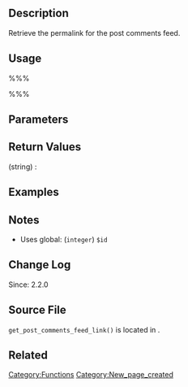 {{Languages|
{{en|Function Reference/get_post_comments_feed_link}}
{{it|Riferimento funzioni/get_post_comments_feed_link}}
{{ja|関数リファレンス/get_post_comments_feed_link}}
}}

== Description ==
Retrieve the permalink for the post comments feed. 

== Usage ==
%%%<?php get_post_comments_feed_link( $post_id, $feed ) ?>%%%

== Parameters ==
{{Parameter|$post_id|integer|Post ID.|optional|&#39;&#39;}}
{{Parameter|$feed|string|Feed type.|optional|&#39;&#39;}}

== Return Values ==
; (string) : 

== Examples ==
<!-- Need creative examples. Feel free to link to external examples. -->

== Notes ==
* Uses global: (<tt>integer</tt>) <tt>$id</tt>

== Change Log ==
Since: 2.2.0

== Source File ==

<tt>get_post_comments_feed_link()</tt> is located in {{Trac|wp-includes/link-template.php}}.

== Related ==
<!--
    To Do:
    Need to find related functions.
    Need to create groups of functions and create templates to add them to a page quickly.
    Some functions may be related to many groups of functions.
-->

{{Tag Footer}}

[[Category:Functions]]
[[Category:New_page_created]]